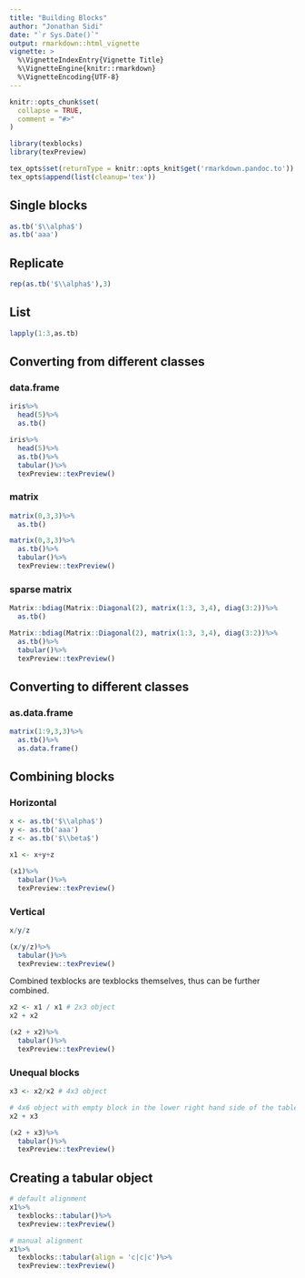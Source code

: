 ```yaml
---
title: "Building Blocks"
author: "Jonathan Sidi"
date: "`r Sys.Date()`"
output: rmarkdown::html_vignette
vignette: >
  %\VignetteIndexEntry{Vignette Title}
  %\VignetteEngine{knitr::rmarkdown}
  %\VignetteEncoding{UTF-8}
---
```


```r
knitr::opts_chunk$set(
  collapse = TRUE,
  comment = "#>"
)
```

```r
library(texblocks)
library(texPreview)

```
 
```r
tex_opts$set(returnType = knitr::opts_knit$get('rmarkdown.pandoc.to'))
tex_opts$append(list(cleanup='tex'))
```

## Single blocks

```r
as.tb('$\\alpha$')
as.tb('aaa')
```

## Replicate

```r
rep(as.tb('$\\alpha$'),3)

```
 
## List 
 
```r
lapply(1:3,as.tb)

```

## Converting from different classes

### data.frame
```r
iris%>%
  head(5)%>%
  as.tb()

```

```r
iris%>%
  head(5)%>%
  as.tb()%>%
  tabular()%>%
  texPreview::texPreview()
```
 
### matrix 

```r
matrix(0,3,3)%>%
  as.tb()

```

```r
matrix(0,3,3)%>%
  as.tb()%>%
  tabular()%>%
  texPreview::texPreview()

```

### sparse matrix
 
```r
Matrix::bdiag(Matrix::Diagonal(2), matrix(1:3, 3,4), diag(3:2))%>%
  as.tb()

```

```r
Matrix::bdiag(Matrix::Diagonal(2), matrix(1:3, 3,4), diag(3:2))%>%
  as.tb()%>%
  tabular()%>%
  texPreview::texPreview()

```


## Converting to different classes

### as.data.frame

```r
matrix(1:9,3,3)%>%
  as.tb()%>%
  as.data.frame()
```

## Combining blocks

### Horizontal

```r
x <- as.tb('$\\alpha$')
y <- as.tb('aaa')
z <- as.tb('$\\beta$')

x1 <- x+y+z
```

```r
(x1)%>%
  tabular()%>%
  texPreview::texPreview()
```

### Vertical

```r
x/y/z
```

```r
(x/y/z)%>%
  tabular()%>%
  texPreview::texPreview()
```

Combined texblocks are texblocks themselves, thus can be further combined.

```r
x2 <- x1 / x1 # 2x3 object
x2 + x2
```

```r
(x2 + x2)%>%
  tabular()%>%
  texPreview::texPreview()
```

### Unequal blocks
 
```r
x3 <- x2/x2 # 4x3 object

# 4x6 object with empty block in the lower right hand side of the table
x2 + x3
```

```r
(x2 + x3)%>%
  tabular()%>%
  texPreview::texPreview()
```

## Creating a tabular object

```r
# default alignment
x1%>%
  texblocks::tabular()%>%
  texPreview::texPreview()

```
 
```r
# manual alignment
x1%>%
  texblocks::tabular(align = 'c|c|c')%>%
  texPreview::texPreview()
```